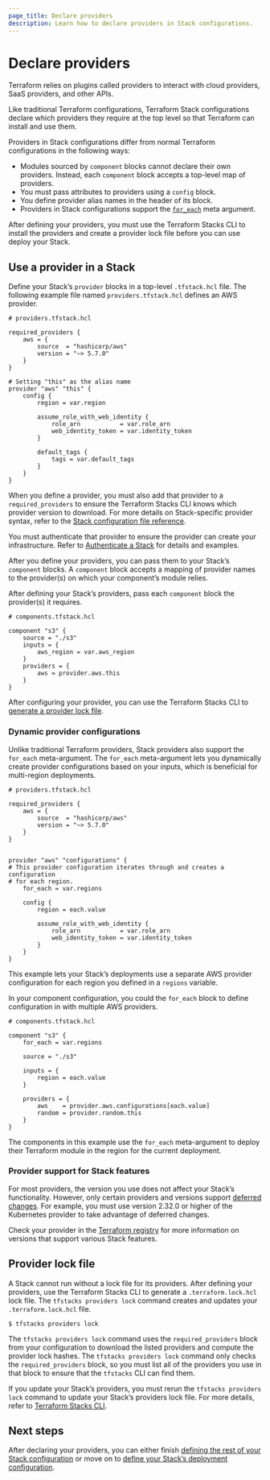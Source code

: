 ```yaml
---
page_title: Declare providers
description: Learn how to declare providers in Stack configurations.
---
```


# Declare providers

Terraform relies on plugins called providers to interact with cloud providers, SaaS providers, and other APIs.

Like traditional Terraform configurations, Terraform Stack configurations declare which providers they require at the top level so that Terraform can install and use them.

Providers in Stack configurations differ from normal Terraform configurations in the following ways:
* Modules sourced by `component` blocks cannot declare their own providers. Instead, each `component` block accepts a top-level map of providers.
* You must pass attributes to providers using a `config` block.
* You define provider alias names in the header of its block.
* Providers in Stack configurations support the [`for_each`](/terraform/language/meta-arguments#for_each) meta argument.

After defining your providers, you must use the Terraform Stacks CLI to install the providers and create a provider lock file before you can use deploy your Stack.

## Use a provider in a Stack

Define your Stack’s `provider` blocks in a top-level `.tfstack.hcl` file. The following example file named `providers.tfstack.hcl` defines an AWS provider.

```hcl
# providers.tfstack.hcl

required_providers {
    aws = {
        source  = "hashicorp/aws"
        version = "~> 5.7.0"
    }
}

# Setting "this" as the alias name
provider "aws" "this" {
    config {
        region = var.region

        assume_role_with_web_identity {
            role_arn           = var.role_arn
            web_identity_token = var.identity_token
        }

        default_tags {
            tags = var.default_tags
        }
    }
}
```

When you define a provider, you must also add that provider to a `required_providers` to ensure the Terraform Stacks CLI knows which provider version to download. For more details on Stack-specific provider syntax, refer to the [Stack configuration file reference](/terraform/language/stacks/reference/tfstack).

You must authenticate that provider to ensure the provider can create your infrastructure. Refer to [Authenticate a Stack](/terraform/language/stacks/deploy/authenticate) for details and examples.

After you define your providers, you can pass them to your Stack’s `component` blocks. A `component` block accepts a mapping of provider names to the provider(s) on which your component’s module relies.

After defining your Stack’s providers, pass each `component` block the provider(s) it requires.

```hcl
# components.tfstack.hcl

component "s3" {
    source = "./s3"
    inputs = {
        aws_region = var.aws_region
    }
    providers = {
        aws = provider.aws.this
    }
}
```

After configuring your provider, you can use the Terraform Stacks CLI to [generate a provider lock file](/terraform/language/stacks/reference/tfstacks-cli#tfstack-providers-lock-command).

### Dynamic provider configurations

Unlike traditional Terraform providers, Stack providers also support the `for_each` meta-argument. The `for_each` meta-argument lets you dynamically create provider configurations based on your inputs, which is beneficial for multi-region deployments.

```hcl
# providers.tfstack.hcl

required_providers {
    aws = {
        source  = "hashicorp/aws"
        version = "~> 5.7.0"
    }
}


provider "aws" "configurations" {
# This provider configuration iterates through and creates a configuration
# for each region.
    for_each = var.regions

    config {
        region = each.value

        assume_role_with_web_identity {
            role_arn           = var.role_arn
            web_identity_token = var.identity_token
        }
    }
}
```

This example lets your Stack’s deployments use a separate AWS provider configuration for each region you defined in a `regions` variable.

In your component configuration, you could the `for_each` block to define configuration in with multiple AWS providers.


```hcl
# components.tfstack.hcl

component "s3" {
    for_each = var.regions

    source = "./s3"

    inputs = {
        region = each.value
    }

    providers = {
        aws    = provider.aws.configurations[each.value]
        random = provider.random.this
    }
}
```

The components in this example use the `for_each` meta-argument to deploy their Terraform module in the region for the current deployment.

### Provider support for Stack features

For most providers, the version you use does not affect your Stack’s functionality. However, only certain providers and versions support [deferred changes](/terraform/cloud-docs/stacks/deploy/runs#deferred-changes). For example, you must use version 2.32.0 or higher of the Kubernetes provider to take advantage of deferred changes.

Check your provider in the [Terraform registry](https://registry.terraform.io/) for more information on versions that support various Stack features.

## Provider lock file

A Stack cannot run without a lock file for its providers. After defining your providers, use the Terraform Stacks CLI to generate a `.terraform.lock.hcl` lock file. The `tfstacks providers lock` command creates and updates your `.terraform.lock.hcl` file.

```shell-session
$ tfstacks providers lock
```

The `tfstacks providers lock` command uses the `required_providers` block from your configuration to download the listed providers and compute the provider lock hashes. The `tfstacks providers lock` command only checks the `required_providers` block, so you must list all of the providers you use in that block to ensure that the `tfstacks` CLI can find them.

If you update your Stack’s providers, you must rerun the `tfstacks providers lock` command to update your Stack’s providers lock file. For more details, refer to [Terraform Stacks CLI](/terraform/language/stacks/reference/tfstacks-cli).

## Next steps

After declaring your providers, you can either finish [defining the rest of your Stack configuration](/terraform/language/stacks/create/config) or move on to [define your Stack’s deployment configuration](/terraform/language/stacks/deploy/config).
